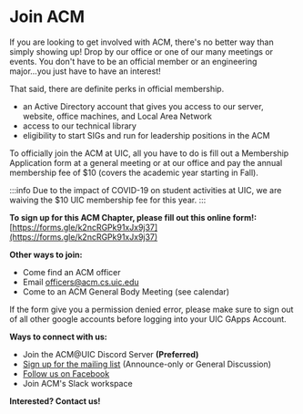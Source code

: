 
# Join ACM

If you are looking to get involved with ACM, there's no better way than simply showing up! Drop by our office or one of our many meetings or events. You don't have to be an official member or an engineering major...you just have to have an interest!

That said, there are definite perks in official membership.

- an Active Directory account that gives you access to our server, website, office machines, and Local Area Network
- access to our technical library
- eligibility to start SIGs and run for leadership positions in the ACM

To officially join the ACM at UIC, all you have to do is fill out a Membership Application form at a general meeting or at our office and pay the annual membership fee of $10 (covers the academic year starting in Fall).

:::info
Due to the impact of COVID-19 on student activities at UIC, we are waiving the $10 UIC membership fee for this year.
:::

**To sign up for this ACM Chapter, please fill out this online form!:** [https://forms.gle/k2ncRGPk91xJx9j37](https://forms.gle/k2ncRGPk91xJx9j37)

**Other ways to join:**

- Come find an ACM officer
- Email officers@acm.cs.uic.edu
- Come to an ACM General Body Meeting (see calendar)

If the form give you a permission denied error, please make sure to sign out of all other google accounts before logging into your UIC GApps Account.

**Ways to connect with us:**

- <DiscordLink>Join the ACM@UIC Discord Server</DiscordLink> **(Preferred)**
- [Sign up for the mailing list](https://acm.cs.uic.edu/mailsignup) (Announce-only or General Discussion)
- [Follow us on Facebook](http://www.facebook.com/pages/UIC-ACM/78488002212)
- <SlackSignUpLink>Join ACM's Slack workspace</SlackSignUpLink>

**Interested? Contact us!**
